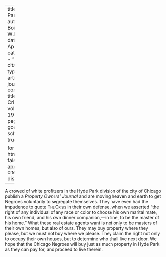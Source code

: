 
---
title: 'Hyde Park'
author: Du Bois, W.E.B.
date: Apr. 1920
categories: 
  - ""
citation: 
  type: article-journal
  container-title: The Crisis
  volume: 19
  issue: 6
  page: 298
google-scholar: true

format:
  html:
    toc: false
    appendix-cite-as: display
---



A crowed of white profiteers in the Hyde Park division of the city of
Chicago publish a *Property Owners' Journal* and are moving heaven and
earth to get Negroes voluntarily to segregate themselves. They have even
had the impudence to quote  <span style="font-variant:small-caps;">The Crisis</span> in their own
defense, when we asserted "the right of any individual of any race or
color to choose his own marital mate, his own friend, and his own dinner
companion,---in fine, to be the master of his home." What these real
estate agents want is not only to be masters of their own homes, but
also of ours. They may buy property where they please, but we must not
buy where we please. They claim the right not only to occupy their own
houses, but to determine who shall live next door. We hope that the
Chicago Negroes will buy just as much property in Hyde Park as they can
pay for, and proceed to live therein.

